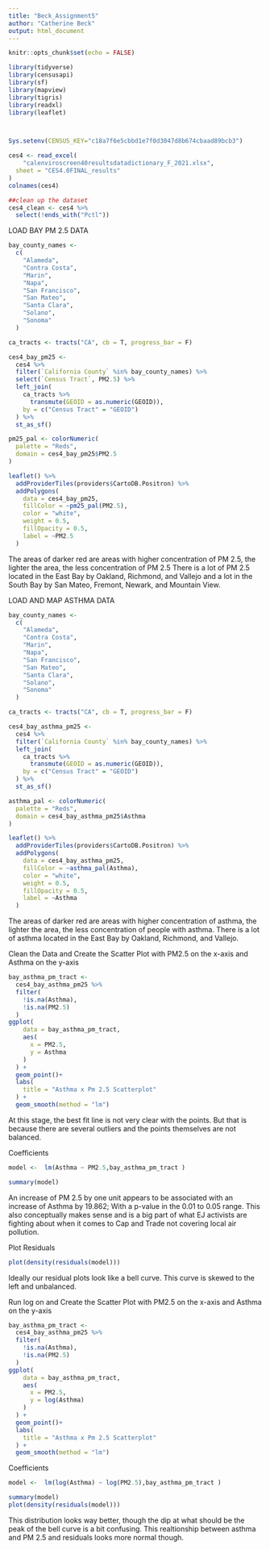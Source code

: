 ```yaml
---
title: "Beck_Assignment5"
author: "Catherine Beck" 
output: html_document
---
```


```r
knitr::opts_chunk$set(echo = FALSE)
```


```r
library(tidyverse)
library(censusapi)
library(sf)
library(mapview)
library(tigris)
library(readxl)
library(leaflet)



Sys.setenv(CENSUS_KEY="c18a7f6e5cbbd1e7f0d3047d8b674cbaad89bcb3")

ces4 <- read_excel(
    "calenviroscreen40resultsdatadictionary_F_2021.xlsx", 
  sheet = "CES4.0FINAL_results"
)
colnames(ces4)

##clean up the dataset
ces4_clean <- ces4 %>%
  select(!ends_with("Pctl"))

```

LOAD BAY PM 2.5 DATA
```r
bay_county_names <-
  c(
    "Alameda",
    "Contra Costa",
    "Marin",
    "Napa",
    "San Francisco",
    "San Mateo",
    "Santa Clara",
    "Solano",
    "Sonoma"
  )

ca_tracts <- tracts("CA", cb = T, progress_bar = F)

ces4_bay_pm25 <-
  ces4 %>% 
  filter(`California County` %in% bay_county_names) %>% 
  select(`Census Tract`, PM2.5) %>% 
  left_join(
    ca_tracts %>% 
      transmute(GEOID = as.numeric(GEOID)), 
    by = c("Census Tract" = "GEOID")
  ) %>% 
  st_as_sf()

pm25_pal <- colorNumeric(
  palette = "Reds",
  domain = ces4_bay_pm25$PM2.5
)

leaflet() %>% 
  addProviderTiles(providers$CartoDB.Positron) %>% 
  addPolygons(
    data = ces4_bay_pm25,
    fillColor = ~pm25_pal(PM2.5),
    color = "white",
    weight = 0.5,
    fillOpacity = 0.5,
    label = ~PM2.5
  )
```
The areas of darker red are areas with higher concentration of PM 2.5, the lighter the area, the less concentration of  PM 2.5 There is a lot of PM 2.5 located in the East Bay by Oakland, Richmond, and Vallejo and a lot in the South Bay by San Mateo, Fremont, Newark, and Mountain View. 

LOAD AND MAP ASTHMA DATA

```r
bay_county_names <-
  c(
    "Alameda",
    "Contra Costa",
    "Marin",
    "Napa",
    "San Francisco",
    "San Mateo",
    "Santa Clara",
    "Solano",
    "Sonoma"
  )

ca_tracts <- tracts("CA", cb = T, progress_bar = F)

ces4_bay_asthma_pm25 <-
  ces4 %>% 
  filter(`California County` %in% bay_county_names) %>% 
  left_join(
    ca_tracts %>% 
      transmute(GEOID = as.numeric(GEOID)), 
    by = c("Census Tract" = "GEOID")
  ) %>% 
  st_as_sf()

asthma_pal <- colorNumeric(
  palette = "Reds",
  domain = ces4_bay_asthma_pm25$Asthma
)

leaflet() %>% 
  addProviderTiles(providers$CartoDB.Positron) %>% 
  addPolygons(
    data = ces4_bay_asthma_pm25,
    fillColor = ~asthma_pal(Asthma),
    color = "white",
    weight = 0.5,
    fillOpacity = 0.5,
    label = ~Asthma
  )
```
The areas of darker red are areas with higher concentration of asthma, the lighter the area, the less concentration of people with asthma. There is a lot of asthma located in the East Bay by Oakland, Richmond, and Vallejo. 

Clean the Data and Create the Scatter Plot with PM2.5 on the x-axis and Asthma on the y-axis
```r
bay_asthma_pm_tract <-
  ces4_bay_asthma_pm25 %>%
  filter(
    !is.na(Asthma),
    !is.na(PM2.5)
  )
ggplot(
    data = bay_asthma_pm_tract,
    aes(
      x = PM2.5,
      y = Asthma
    )
  ) +
  geom_point()+
  labs(
    title = "Asthma x Pm 2.5 Scatterplot"
  ) +
  geom_smooth(method = "lm")
```
At this stage, the best fit line is not very clear with the points. But that is because there are several outliers and the points themselves are not balanced. 

Coefficients
```r
model <-  lm(Asthma ~ PM2.5,bay_asthma_pm_tract )

summary(model)
```

An increase of PM 2.5 by one unit appears to be  associated with an increase of Asthma by 19.862; With a p-value in the 0.01 to 0.05 range. This also conceptually makes sense and is a big part of what EJ activists are fighting about when it comes to Cap and Trade not covering local air pollution. 

Plot Residuals 
```r
plot(density(residuals(model)))
```
Ideally our residual plots look like a bell curve. This curve is skewed to the left and unbalanced. 

Run log on and  Create the Scatter Plot with PM2.5 on the x-axis and Asthma on the y-axis
```r
bay_asthma_pm_tract <-
  ces4_bay_asthma_pm25 %>%
  filter(
    !is.na(Asthma),
    !is.na(PM2.5)
  )
ggplot(
    data = bay_asthma_pm_tract,
    aes(
      x = PM2.5,
      y = log(Asthma)
    )
  ) +
  geom_point()+
  labs(
    title = "Asthma x Pm 2.5 Scatterplot"
  ) +
  geom_smooth(method = "lm")
```
Coefficients
```r
model <-  lm(log(Asthma) ~ log(PM2.5),bay_asthma_pm_tract )

summary(model)
plot(density(residuals(model)))
```
This distribution looks way better, though the dip at what should be the peak of the bell curve is a bit confusing. This realtionship between asthma and PM 2.5 and residuals looks more normal though. 



